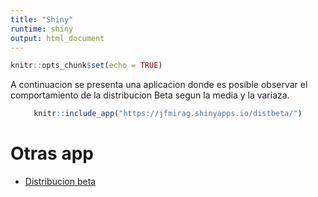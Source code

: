 ```yaml
---
title: "Shiny"
runtime: shiny
output: html_document
---
```


```r
knitr::opts_chunk$set(echo = TRUE)
```


A continuacion se presenta una aplicacion donde es posible observar el comportamiento de la distribucion Beta segun la media y la variaza.

<center>
```r
knitr::include_app("https://jfmirag.shinyapps.io/distbeta/")
```
</center>


# Otras app

- [Distribucion beta](distbeta.zip)